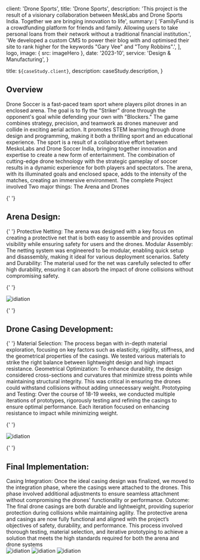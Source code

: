 
  client: 'Drone Sports',
  title: 'Drone Sports',
  description:
    'This project is the result of a visionary collaboration between MeskLabs and Drone Sports India. Together we are bringing innovation to life',
  summary: [
    'FamilyFund is a crowdfunding platform for friends and family. Allowing users to take personal loans from their network without a traditional financial institution.',
    'We developed a custom CMS to power their blog with and optimised their site to rank higher for the keywords "Gary Vee" and "Tony Robbins".',
  ],
  logo,
  image: { src: imageHero },
  date: '2023-10',
  service: 'Design & Manufacturing',
}

  title: `${caseStudy.client}`,
  description: caseStudy.description,
}

<section className="flex flex-col space-y-10">
  <h1 className="text-3xl font-semibold">Overview</h1>
  <span className="text-justify">
    Drone Soccer is a fast-paced team sport where players pilot drones in an
    enclosed arena. The goal is to fly the "Striker" drone through the
    opponent's goal while defending your own with "Blockers." The game combines
    strategy, precision, and teamwork as drones maneuver and collide in exciting
    aerial action. It promotes STEM learning through drone design and
    programming, making it both a thrilling sport and an educational experience.
  </span>
  <span className="text-justify">
    The sport is a result of a collaborative effort between MeskoLabs and Drone
    Soccer India, bringing together innovation and expertise to create a new
    form of entertainment. The combination of cutting-edge drone technology with
    the strategic gameplay of soccer results in a dynamic experience for both
    players and spectators. The arena, with its illuminated goals and enclosed
    space, adds to the intensity of the matches, creating an immersive
    environment.
  </span>
  <span className="text-justify">
    The complete Project involved Two major things: The Arena and Drones
  </span>

{' '}
<h2 className="text-lg font-bold">Arena Design:</h2>

{' '}
<span className="text-justify">
  <span className="text-lg font-bold">Protective Netting: </span>
  The arena was designed with a key focus on creating a protective net that is
  both easy to assemble and provides optimal visibility while ensuring safety
  for users and the drones.
</span>
<span className="text-justify">
  <span className="text-lg font-bold">Modular Assembly: </span>
  The netting system was engineered to be modular, enabling quick setup and
  disassembly, making it ideal for various deployment scenarios.
</span>
<span className="text-justify">
  <span className="text-lg font-bold">Safety and Durability: </span>
  The material used for the net was carefully selected to offer high durability,
  ensuring it can absorb the impact of drone collisions without compromising
  safety.
</span>

{' '}
<div className="max-w-5xl">
  <Image
    src={overview}
    alt="idiation"
    width={1005}
    height={526}
    priority
    classname="py-8 w-full h-full"
  />
</div>

{' '}
<h2 className="text-lg font-bold">Drone Casing Development:</h2>

{' '}
<span className="text-justify">
  <span className="text-lg font-bold">Material Selection: </span>
  The process began with in-depth material exploration, focusing on key factors
  such as elasticity, rigidity, stiffness, and the geometrical properties of the
  casings. We tested various materials to strike the right balance between
  lightweight design and high impact resistance.
</span>
<span className="text-justify">
  <span className="text-lg font-bold">Geometrical Optimization: </span>
  To enhance durability, the design considered cross-sections and curvatures
  that minimize stress points while maintaining structural integrity. This was
  critical in ensuring the drones could withstand collisions without adding
  unnecessary weight.
</span>
<span className="text-justify">
  <span className="text-lg font-bold">Prototyping and Testing: </span>
  Over the course of 18-19 weeks, we conducted multiple iterations of
  prototypes, rigorously testing and refining the casings to ensure optimal
  performance. Each iteration focused on enhancing resistance to impact while
  minimizing weight.
</span>

{' '}
<div className="max-w-5xl">
  <Image
    src={ideation}
    alt="idiation"
    width={1005}
    height={526}
    priority
    classname="py-8 w-full h-full"
  />
</div>

{' '}
<h2 className="text-lg font-bold">Final Implementation:</h2>
<span className="text-justify">
  <span className="text-lg font-bold">Casing Integration: </span>
  Once the ideal casing design was finalized, we moved to the integration phase,
  where the casings were attached to the drones. This phase involved additional
  adjustments to ensure seamless attachment without compromising the drones'
  functionality or performance.
</span>
<span className="text-justify">
  <span className="text-lg font-bold">Outcome: </span>
  The final drone casings are both durable and lightweight, providing superior
  protection during collisions while maintaining agility. The protective arena
  and casings are now fully functional and aligned with the project’s objectives
  of safety, durability, and performance.
</span>
<span className="text-justify">
  This process involved thorough testing, material selection, and iterative
  prototyping to achieve a solution that meets the high standards required for
  both the arena and drone systems
</span>

   <div className="grid max-w-5xl grid-cols-1 gap-4 md:grid-cols-2 lg:grid-cols-3">
    <Image
      src={development1}
      alt="idiation"
      width={1005}
      height={526}
      priority
      classname="py-8 w-full h-full"
    />
    <Image
      src={development2}
      alt="idiation"
      width={1005}
      height={526}
      priority
      classname="py-8 w-full h-full"
    />
    <Image
      src={development3}
      alt="idiation"
      width={1005}
      height={526}
      priority
      classname="py-8 w-full h-full"
    />
  </div>
</section>
